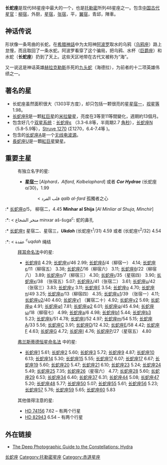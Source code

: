 {{not|水蛇座|巨蛇座}}
{{Infobox constellation|
name = Hydra |
abbreviation = Hya |
genitive = Hydrae |
symbology = [[九头蛇|九头蛇]] |
RA = 10 |
dec= −20 |
areatotal = 1303 |
arearank = 第1位 |
numberstars = 2 |
starname = [[星宿一|星宿一]]（长蛇座α） |
starmagnitude = 1.98 |
meteorshowers = Alpha Hydrids<br />Sigma Hydrids |
bordering =
* [[唧筒座|唧筒座]]
* [[巨蟹座|巨蟹座]]
* [[小犬座|小犬座]]
* [[半人马座|半人马座]]
* [[乌鸦座|乌鸦座]]
* [[巨爵座|巨爵座]]
* [[狮子座|狮子座]]
* [[天秤座|天秤座]]
* [[豺狼座|豺狼座]]
* [[麒麟座|麒麟座]]
* [[船尾座|船尾座]]
* [[罗盘座|罗盘座]]
* [[六分仪座|六分仪座]]
* [[室女座|室女座]] |
latmax = 54 |
latmin = 83 |
month = 4月 |
notes=}}

'''长蛇座'''是现代88星座中最大的一个，也是[[托勒密|托勒密]]所列48星座之一。包含[[中国|中国]][[古代|古代]][[星官|星官]]：[[柳宿|柳宿]]，外厨，[[星宿|星宿]]，[[张宿|张宿]]，平，[[翼宿|翼宿]]，青邱，陣車。

== 神话传说 ==
形状像一条弯曲的长蛇。在[[希腊神話|希腊神話]]中为太阳神[[阿波罗|阿波罗]]取水的乌鸦（[[乌鸦座|乌鸦座]]）路上怠慢，而且取回了一条水蛇。阿波罗看穿了这个骗局，把乌鸦、水杯（[[巨爵座|巨爵座]]）和水蛇（'''长蛇座'''）扔到了天上。这些天区地带在古代又被称为“海”。

又一说这是神话英雄[[赫拉克勒斯|赫拉克勒斯]]杀死的[[九头蛇|九头蛇]]（海德拉），为前者的十二项英雄伟绩之一。

== 著名的星 ==
* 长蛇座虽然面积很大（1303平方度），却只包括一颗很亮的星[[星宿一|星宿一]]，[[视星等|视星等]]1.98。
* [[长蛇座R|长蛇座R]]是一颗[[紅巨星|紅巨星]]的[[米拉變星|米拉變星]]，亮度在3等至11等間變化，週期約13個月。
* 包含好几个[[双星系统|双星系统]]：[[长蛇座ε|长蛇座ε]] （3.3-6.8等，半周期2.7 [[角秒|角秒]]），[[长蛇座N|长蛇座N]]（5.8-5.9等），[[Struve_1270|Struve 1270]] (Σ1270，6.4-7.4等 )。
* 包含的[[星宿一|长蛇座A]]是一个[[无线电波源|无线电波源]]。
* [[長蛇座U|長蛇座U]]是一顆[[紅巨星|紅巨星]]變星。

== 重要主星 ==
:有独立名字的星:
:* '''[[星宿一|星宿一]]''' [''Alphard，Alfard, Kalbelaphard''] 或者 '''''Cor Hydrae''''' (长蛇座α/30)，1.99
:*: <  قلب الفرد  ''qalb al-fard'' 孤獨者之心

:* [[长蛇座σ|长蛇座σ]]/5， 柳宿二，4.45 '''Minhar al Shija''' [''Al Minliar al Shuja, Minchir'']
:*: < منخر الشجاع minxar aš-šuga<sup>c</sup>: 蛇的鼻孔

:* [[长蛇座τ|长蛇座τ]] 星宿二、星宿三，'''''Ukdah''''' (长蛇座τ<sup>1</sup>/31) 4.59 或者 (长蛇座τ<sup>2</sup>/32) 4.54 <!-- which one the name refers, or both? -->
:*: < عقدة  ''<sup>c</sup>uqdah''  绳结
 	 	 
:[[拜耳命名法|拜耳命名法]]中的星:
:* [[长蛇座β|长蛇座β]] 4.29; [[长蛇座γ|长蛇座γ]]/46 2.99; [[长蛇座δ|长蛇座δ]]/4（柳宿一） 4.14; [[长蛇座ε|长蛇座ε]]/11（柳宿五） 3.38; [[长蛇座ζ|长蛇座ζ]]/16（柳宿六） 3.11; [[长蛇座θ|长蛇座θ]]/22（柳宿八） 3.89; [[长蛇座η|长蛇座η]]/7（柳宿三） 4.30; [[长蛇座ι|长蛇座ι]]/35（星宿四） 3.90; [[长蛇座κ|长蛇座κ]]/38 （张宿五）5.07; [[长蛇座λ|长蛇座λ]]/41（张宿二） 3.61; [[长蛇座μ|长蛇座μ]]/42 （张宿三）3.83; [[长蛇座ν|长蛇座ν]] 3.11; [[长蛇座ξ|长蛇座ξ]] 3.54; [[长蛇座ο|长蛇座ο]] 4.70; [[长蛇座π|长蛇座π]]/49 3.25; [[长蛇座ρ|长蛇座ρ]]/13（柳宿四） 4.35; [[长蛇座υ1|长蛇座υ1]]/39 （张宿一）4.11; [[长蛇座υ2|长蛇座υ2]]/40 4.60; [[长蛇座χ1|长蛇座χ1]] （翼宿二十）4.92; [[长蛇座χ2|长蛇座χ2]] 5.69; [[长蛇座φ|长蛇座φ]] 4.91; [[长蛇座φ1|长蛇座φ1]] 7.81; [[长蛇座φ2|长蛇座φ2]] 6.01; [[长蛇座ψ|长蛇座ψ]]/45 4.94; [[长蛇座ω|长蛇座ω]]/18（柳宿七） 4.99; [[长蛇座a|长蛇座a]]/6 4.98; [[长蛇座b1|长蛇座b1]] 5.44; [[长蛇座b3|长蛇座b3]] 5.23; [[长蛇座k|长蛇座k]]/51 4.78; [[长蛇座l|长蛇座l]]/52 4.97; [[长蛇座m|长蛇座m]]/54 5.15; [[长蛇座A|长蛇座A]]/33 5.56; [[长蛇座C|长蛇座C]] 3.91; [[长蛇座D|长蛇座D]]/12 4.32; [[长蛇座E|长蛇座E]]/58 4.42; [[长蛇座F|长蛇座F]] 4.63; [[长蛇座G|长蛇座G]] 4.72; [[长蛇座I|长蛇座I]] 4.76; [[长蛇座P|长蛇座P]]/27（星宿五） 4.80
:[[弗兰斯蒂德恒星命名法|弗兰斯蒂德恒星命名法]] 中的星:
:* [[长蛇座1|长蛇座1]] 5.61; [[长蛇座2|长蛇座2]] 5.60; [[长蛇座3|长蛇座3]] 5.72; [[长蛇座9|长蛇座9]] 4.87; [[长蛇座10|长蛇座10]] 6.13; [[长蛇座14|长蛇座14]] 5.30; [[长蛇座15|长蛇座15]] 5.55; [[长蛇座17|长蛇座17]] 6.07; [[长蛇座17|长蛇座17]] 6.67; [[长蛇座19|长蛇座19]] 5.60; [[长蛇座20|长蛇座20]] 5.47; [[长蛇座21|长蛇座21]] 6.10; [[长蛇座23|长蛇座23]] 5.24; [[长蛇座24|长蛇座24]] 5.49; [[长蛇座25|长蛇座25]] 7.35; [[长蛇座26|长蛇座26]]（星宿六） 4.77; [[长蛇座28|长蛇座28]] 5.60; [[长蛇座29|长蛇座29]] 6.53; [[长蛇座34|长蛇座34]] 6.40; [[长蛇座37|长蛇座37]] 6.31; [[长蛇座44|长蛇座44]] 5.08; [[长蛇座47|长蛇座47]] 5.20; [[长蛇座48|长蛇座48]] 5.77; [[长蛇座50|长蛇座50]] 5.07; [[长蛇座55|长蛇座55]] 5.61; [[长蛇座56|长蛇座56]] 5.23; [[长蛇座57|长蛇座57]] 5.76; [[长蛇座59|长蛇座59]] 5.65; [[长蛇座60|长蛇座60]] 5.83
:其他值得注意的星:
:* [[HD_74156|HD 74156]] 7.62 – 有两个行星
:* [[HD_82943|HD 82943]] 6.54 – 有两个行星

== 外在链接 ==
{{Commons|Hydra (constellation)}}
* [http://www.allthesky.com/constellations/hydra/ The Deep Photographic Guide to the Constellations: Hydra]

{{星座/歷史/托勒密}}
{{星座/現代}}
{{长蛇座恒星}}

[[Category:长蛇座|]]
[[Category:托勒密星座|Category:托勒密星座]]
[[Category:赤道星座|Category:赤道星座]]